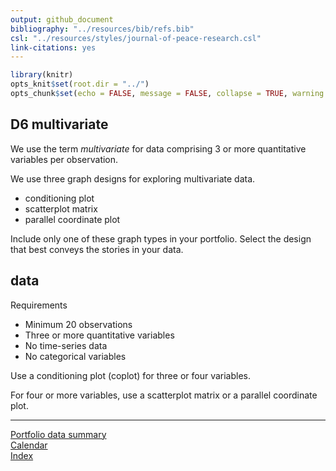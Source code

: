 ```yaml
---
output: github_document
bibliography: "../resources/bib/refs.bib" 
csl: "../resources/styles/journal-of-peace-research.csl"
link-citations: yes
---
```


```r
library(knitr)
opts_knit$set(root.dir = "../")
opts_chunk$set(echo = FALSE, message = FALSE, collapse = TRUE, warning = FALSE)
```

## D6 multivariate 

We use the term *multivariate* for data comprising 3 or more quantitative variables per observation.  

We use three graph designs for exploring multivariate data.

- conditioning plot 
- scatterplot matrix 
- parallel coordinate plot

Include only one of these graph types in your portfolio. Select the design that best conveys the stories in your data. 




## data 

Requirements

- Minimum 20 observations  
- Three or more quantitative variables  
- No time-series data  
- No categorical variables  

Use a conditioning plot (coplot) for three or four variables. 

For four or more variables, use a scatterplot matrix or a parallel coordinate plot. 





---    
[Portfolio data summary](cm301_portfolio_data-types.md)    
[Calendar](../README.md#calendar)    
[Index](../README.md#index)    

